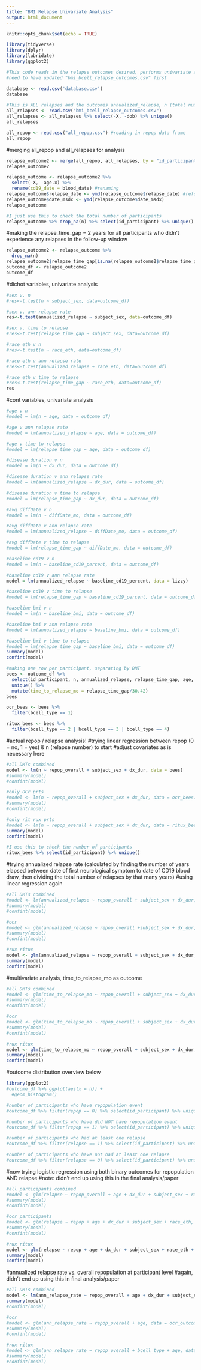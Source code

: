 ```yaml
---
title: "BMI Relapse Univariate Analysis"
output: html_document
---
```


```r
knitr::opts_chunk$set(echo = TRUE)
```

```r
library(tidyverse)
library(dplyr)
library(lubridate)
library(ggplot2)

#This code reads in the relapse outcomes desired, performs univariate analysis for relapse outcomes, then multivariate analysis of early B-cell repopulation vs. relapse outcomes
#need to have updated "bmi_bcell_relapse_outcomes.csv" first
```

```r
database <- read.csv('database.csv')
database
```

```r
#This is ALL relapses and the outcomes annualized_relapse, n (total number of annotated relapses), and relapse_time_gap
all_relapses <- read.csv("bmi_bcell_relapse_outcomes.csv")
all_relapses <- all_relapses %>% select(-X, -dob) %>% unique()
all_relapses
```

```r
all_repop <- read.csv("all_repop.csv") #reading in repop data frame
all_repop
```

#merging all_repop and all_relapses for analysis 
```r
relapse_outcome2 <- merge(all_repop, all_relapses, by = "id_participant", all.x = TRUE)
relapse_outcome2
```
```r
relapse_outcome <- relapse_outcome2 %>% 
  select(-X, -age.x) %>% 
  rename(cd19_date = blood_date) #renaming
relapse_outcome$relapse_date <- ymd(relapse_outcome$relapse_date) #reformatting date columns
relapse_outcome$date_msdx <- ymd(relapse_outcome$date_msdx)
relapse_outcome
```

```r
#I just use this to check the total number of participants
relapse_outcome %>% drop_na(n) %>% select(id_participant) %>% unique()
```

#making the relapse_time_gap = 2 years for all participants who didn't experience any relapses in the follow-up window
```r
relapse_outcome2 <- relapse_outcome %>% 
  drop_na(n)
relapse_outcome2$relapse_time_gap[is.na(relapse_outcome2$relapse_time_gap)] <- 2
outcome_df <- relapse_outcome2
outcome_df
```

#dichot variables, univariate analysis
```r
#sex v. n
#res<-t.test(n ~ subject_sex, data=outcome_df)

#sex v. ann relapse rate
res<-t.test(annualized_relapse ~ subject_sex, data=outcome_df)

#sex v. time to relapse
#res<-t.test(relapse_time_gap ~ subject_sex, data=outcome_df)

#race eth v n
#res<-t.test(n ~ race_eth, data=outcome_df)

#race eth v ann relapse rate
#res<-t.test(annualized_relapse ~ race_eth, data=outcome_df)

#race eth v time to relapse
#res<-t.test(relapse_time_gap ~ race_eth, data=outcome_df)
res
```


#cont variables, univariate analysis
```r
#age v n
#model = lm(n ~ age, data = outcome_df)

#age v ann relapse rate
#model = lm(annualized_relapse ~ age, data = outcome_df)

#age v time to relapse
#model = lm(relapse_time_gap ~ age, data = outcome_df)

#disease duration v n
#model = lm(n ~ dx_dur, data = outcome_df)

#disease duration v ann relapse rate
#model = lm(annualized_relapse ~ dx_dur, data = outcome_df)

#disease duration v time to relapse
#model = lm(relapse_time_gap ~ dx_dur, data = outcome_df)

#avg diffDate v n
#model = lm(n ~ diffDate_mo, data = outcome_df)

#avg diffDate v ann relapse rate
#model = lm(annualized_relapse ~ diffDate_mo, data = outcome_df)

#avg diffDate v time to relapse
#model = lm(relapse_time_gap ~ diffDate_mo, data = outcome_df)

#baseline cd19 v n
#model = lm(n ~ baseline_cd19_percent, data = outcome_df)

#baseline cd19 v ann relapse rate
model = lm(annualized_relapse ~ baseline_cd19_percent, data = lizzy)

#baseline cd19 v time to relapse
#model = lm(relapse_time_gap ~ baseline_cd19_percent, data = outcome_df)

#baseline bmi v n
#model = lm(n ~ baseline_bmi, data = outcome_df)

#baseline bmi v ann relapse rate
#model = lm(annualized_relapse ~ baseline_bmi, data = outcome_df)

#baseline bmi v time to relapse
#model = lm(relapse_time_gap ~ baseline_bmi, data = outcome_df)
summary(model)
confint(model)
```

```r
#making one row per participant, separating by DMT 
bees <- outcome_df %>% 
  select(id_participant, n, annualized_relapse, relapse_time_gap, age, dx_dur, repop_overall, bcell_type, subject_sex) %>% 
  unique() %>% 
  mutate(time_to_relapse_mo = relapse_time_gap/30.42)
bees

ocr_bees <- bees %>% 
  filter(bcell_type == 1)

ritux_bees <- bees %>% 
  filter(bcell_type == 2 | bcell_type == 3 | bcell_type == 4)
```


#actual repop / relapse analysis!
#trying linear regression between repop (0 = no, 1 = yes) & n (relapse number) to start
#adjust covariates as is necessary here
```r
#all DMTs combined
model <- lm(n ~ repop_overall + subject_sex + dx_dur, data = bees)
#summary(model)
#confint(model)

#only OCr prts
#model <- lm(n ~ repop_overall + subject_sex + dx_dur, data = ocr_bees)
#summary(model)
#confint(model)

#only rit rux prts
#model <- lm(n ~ repop_overall + subject_sex + dx_dur, data = ritux_bees)
summary(model)
confint(model)

```

```r
#I use this to check the number of participants
ritux_bees %>% select(id_participant) %>% unique()
```

#trying annualized relapse rate (calculated by finding the number of years elapsed between date of first neurological symptom to date of CD19 blood draw, then dividing the total number of relapses by that many years)
#using linear regression again
```r
#all DMTs combined
#model <- lm(annualized_relapse ~ repop_overall + subject_sex + dx_dur, data = bees)
#summary(model)
#confint(model)

#ocr
#model <- glm(annualized_relapse ~ repop_overall +subject_sex + dx_dur, data = ocr_bees)
#summary(model)
#confint(model)

#rux ritux
model <- glm(annualized_relapse ~ repop_overall + subject_sex + dx_dur, data = ritux_bees)
summary(model)
confint(model)
```

#multivariate analysis, time_to_relapse_mo as outcome
```r
#all DMTs combined
#model <- glm(time_to_relapse_mo ~ repop_overall + subject_sex + dx_dur, data = bees)
#summary(model)
#confint(model)

#ocr
#model <- glm(time_to_relapse_mo ~ repop_overall + subject_sex + dx_dur, data = ocr_bees)
#summary(model)
#confint(model)

#rux ritux
model <- glm(time_to_relapse_mo ~ repop_overall + subject_sex + dx_dur, data = ritux_bees)
summary(model)
confint(model)
```


#outcome distribution overview below
```r
library(ggplot2)
#outcome_df %>% ggplot(aes(x = n)) +
  #geom_histogram()

#number of participants who have repopulation event
#outcome_df %>% filter(repop == 0) %>% select(id_participant) %>% unique()

#number of participants who have did NOT have repopulation event
#outcome_df %>% filter(repop == 1) %>% select(id_participant) %>% unique()

#number of participants who had at least one relapse
#outcome_df %>% filter(relapse == 1) %>% select(id_participant) %>% unique()

#number of participants who have not had at least one relapse
#outcome_df %>% filter(relapse == 0) %>% select(id_participant) %>% unique()
```

#now trying logistic regression using both binary outcomes for repopulation AND relapse
#note: didn't end up using this in the final analysis/paper
```r
#all participants combined
#model <- glm(relapse ~ repop_overall + age + dx_dur + subject_sex + race_eth + bcell_type, data = outcome_df, family = gaussian)
#summary(model)
#confint(model)

#ocr participants
#model <- glm(relapse ~ repop + age + dx_dur + subject_sex + race_eth, data = ocr_outcome, family = gaussian)
#summary(model)
#confint(model)

#rux ritux
model <- glm(relapse ~ repop + age + dx_dur + subject_sex + race_eth + bcell_type, data = rux_ritux_outcome, family = gaussian)
summary(model)
confint(model)
```


#annualized relapse rate vs. overall repopulation at participant level
#again, didn't end up using this in final analysis/paper
```r
#all DMTs combined
model <- lm(ann_relapse_rate ~ repop_overall + age + dx_dur + subject_sex + race_eth, data = outcome_df)
summary(model)
#confint(model)

#ocr
#model <- glm(ann_relapse_rate ~ repop_overall + age, data = ocr_outcome)
#summary(model)
#confint(model)

#rux ritux
#model <- glm(ann_relapse_rate ~ repop_overall + bcell_type + age, data = rux_ritux_outcome)
#summary(model)
#confint(model)
```




















